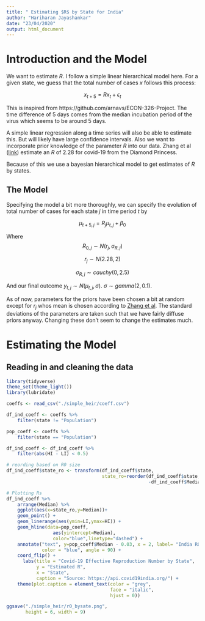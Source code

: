 ---
title: " Estimating $R$ by State for India"
author: "Hariharan Jayashankar"
date: "23/04/2020"
output: html_document
---

# Introduction and the Model

We want to estimate $R$. I follow a simple linear hierarchical model here. For a given state,
we guess that the total number of cases $x$ follows this process:

$$x_{t+5} = Rx_t + \epsilon_t$$

This is inspired from https://github.com/arnavs/ECON-326-Project. The time difference of 5 days comes from the median incubation period of the virus which seems to be around 5 days.

A simple linear regression along a time series will also be able to estimate this. But will likely
have large confidence intervals. Also we want to incorporate prior knowledge of the parameter $R$ into our data. Zhang et al ([link](https://www.ncbi.nlm.nih.gov/pubmed/32097725)) estimate an $R$ of 2.28 for covid-19 from the Diamond Princess.

Because of this we use a bayesian hierarchical model to get estimates of $R$ by states.


## The Model

Specifying the model a bit more thoroughly, we can specify the evolution of total number of cases for each state $j$  in time period $t$ by

$$\mu_{t+5,j} = R_{j}\mu_{t,j} + \beta_0$$

Where 
$$R_{0,j} \sim N(r_j, \sigma_{R,j})$$

$$r_j \sim N(2.28, 2)$$ 


$$\sigma_{R,j} \sim cauchy(0, 2.5)$$

And our final outcome $y_{t,j} \sim N(\mu_{t,j}, \sigma)$. $\sigma \sim gamma(2,0.1)$.

As of now, parameters for the priors have been chosen a bit at random except for $r_j$ whos mean is chosen according to [Zhang et al](https://www.ncbi.nlm.nih.gov/pubmed/32097725). The standard deviations of the parameters are taken such that we have fairly diffuse priors anyway. Changing these don't seem to change the estimates much.

# Estimating the Model

## Reading in and cleaning the data

```{r message=FALSE, warning=FALSE, paged.print=FALSE}

library(tidyverse)
theme_set(theme_light())
library(lubridate)

```

```{r}
coeffs <- read_csv("./simple_heir/coeff.csv")

df_ind_coeff <- coeffs %>%
    filter(state != "Population")

pop_coeff <- coeffs %>%
    filter(state == "Population")

df_ind_coeff <- df_ind_coeff %>%
    filter(abs(HI - LI) < 0.5)

# reording based on R0 size
df_ind_coeff$state_ro <- transform(df_ind_coeff$state, 
                                   state_ro=reorder(df_ind_coeff$state,
                                                    -df_ind_coeff$Median))$state_ro

# Plotting Rs
df_ind_coeff %>%
    arrange(Median) %>%
    ggplot(aes(x=state_ro,y=Median))+
    geom_point() +
    geom_linerange(aes(ymin=LI,ymax=HI)) +
    geom_hline(data=pop_coeff,
                 aes(yintercept=Median),
                 color="blue",linetype="dashed") +
    annotate("text", y=pop_coeff$Median - 0.03, x = 2, label= "India R0",
             color = "blue", angle = 90) + 
    coord_flip() +
      labs(title = "Covid-19 Effective Reproduction Number by State",
           y = "Estimated R",
           x = "State",
           caption = "Source: https://api.covid19india.org/") +
    theme(plot.caption = element_text(color = "grey", 
                                      face = "italic", 
                                      hjust = 0))

ggsave("./simple_heir/r0_bysate.png",
       height = 6, width = 9)
```


